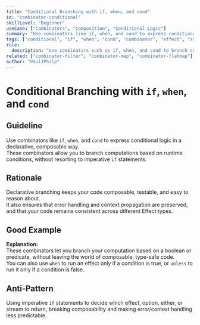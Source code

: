 ```yaml
---
title: "Conditional Branching with if, when, and cond"
id: "combinator-conditional"
skillLevel: "beginner"
useCase: ["Combinators", "Composition", "Conditional Logic"]
summary: "Use combinators like if, when, and cond to express conditional logic declaratively across Effect, Stream, Option, and Either."
tags: ["conditional", "if", "when", "cond", "combinator", "effect", "stream", "option", "either"]
rule:
  description: "Use combinators such as if, when, and cond to branch computations based on runtime conditions, without imperative if statements."
related: ["combinator-filter", "combinator-map", "combinator-flatmap"]
author: "PaulJPhilp"
---
```


# Conditional Branching with `if`, `when`, and `cond`

## Guideline

Use combinators like `if`, `when`, and `cond` to express conditional logic in a declarative, composable way.  
These combinators allow you to branch computations based on runtime conditions, without resorting to imperative `if` statements.

## Rationale

Declarative branching keeps your code composable, testable, and easy to reason about.  
It also ensures that error handling and context propagation are preserved, and that your code remains consistent across different Effect types.

## Good Example

<Example path="./src/combinator-conditional.ts" />

**Explanation:**  
These combinators let you branch your computation based on a boolean or predicate, without leaving the world of composable, type-safe code.  
You can also use `when` to run an effect only if a condition is true, or `unless` to run it only if a condition is false.

## Anti-Pattern

Using imperative `if` statements to decide which effect, option, either, or stream to return, breaking composability and making error/context handling less predictable.